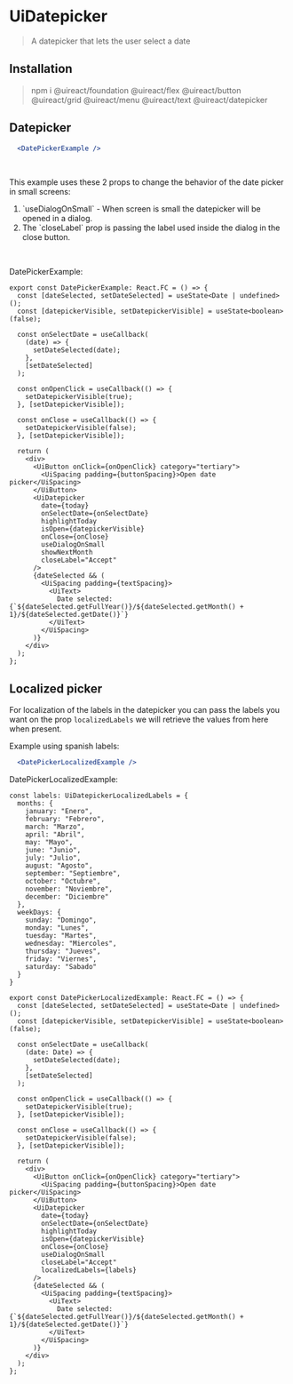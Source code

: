 

# UiDatepicker
<Metadata packageName='datepicker' packageJson={packageJson} />

> A datepicker that lets the user select a date

## Installation

> npm i @uireact/foundation @uireact/flex @uireact/button @uireact/grid @uireact/menu @uireact/text @uireact/datepicker

## Datepicker

```jsx live scope={{DatePickerExample}}
  <DatePickerExample />
```

<br />

This example uses these 2 props to change the behavior of the date picker in small screens:

<ol>
  <li>`useDialogOnSmall` - When screen is small the datepicker will be opened in a dialog.</li>
  <li> The `closeLabel` prop is passing the label used inside the dialog in the close button. </li>
</ol>

<br />

DatePickerExample:

```tsx
export const DatePickerExample: React.FC = () => {
  const [dateSelected, setDateSelected] = useState<Date | undefined>();
  const [datepickerVisible, setDatepickerVisible] = useState<boolean>(false);

  const onSelectDate = useCallback(
    (date) => {
      setDateSelected(date);
    },
    [setDateSelected]
  );

  const onOpenClick = useCallback(() => {
    setDatepickerVisible(true);
  }, [setDatepickerVisible]);

  const onClose = useCallback(() => {
    setDatepickerVisible(false);
  }, [setDatepickerVisible]);

  return (
    <div>
      <UiButton onClick={onOpenClick} category="tertiary">
        <UiSpacing padding={buttonSpacing}>Open date picker</UiSpacing>
      </UiButton>
      <UiDatepicker
        date={today}
        onSelectDate={onSelectDate}
        highlightToday
        isOpen={datepickerVisible}
        onClose={onClose}
        useDialogOnSmall
        showNextMonth
        closeLabel="Accept"
      />
      {dateSelected && (
        <UiSpacing padding={textSpacing}>
          <UiText>
            Date selected: {`${dateSelected.getFullYear()}/${dateSelected.getMonth() + 1}/${dateSelected.getDate()}`}
          </UiText>
        </UiSpacing>
      )}
    </div>
  );
};
```
## Localized picker

For localization of the labels in the datepicker you can pass the labels you want on the prop `localizedLabels` we will retrieve the values from here when present.

Example using spanish labels:

```jsx live scope={{DatePickerLocalizedExample}}
  <DatePickerLocalizedExample />
```

DatePickerLocalizedExample: 

```tsx
const labels: UiDatepickerLocalizedLabels = {
  months: {
    january: "Enero",
    february: "Febrero",
    march: "Marzo",
    april: "Abril",
    may: "Mayo",
    june: "Junio",
    july: "Julio",
    august: "Agosto",
    september: "Septiembre",
    october: "Octubre",
    november: "Noviembre",
    december: "Diciembre"
  },
  weekDays: {
    sunday: "Domingo",
    monday: "Lunes",
    tuesday: "Martes",
    wednesday: "Miercoles",
    thursday: "Jueves",
    friday: "Viernes",
    saturday: "Sabado"
  }
}

export const DatePickerLocalizedExample: React.FC = () => {
  const [dateSelected, setDateSelected] = useState<Date | undefined>();
  const [datepickerVisible, setDatepickerVisible] = useState<boolean>(false);

  const onSelectDate = useCallback(
    (date: Date) => {
      setDateSelected(date);
    },
    [setDateSelected]
  );

  const onOpenClick = useCallback(() => {
    setDatepickerVisible(true);
  }, [setDatepickerVisible]);

  const onClose = useCallback(() => {
    setDatepickerVisible(false);
  }, [setDatepickerVisible]);

  return (
    <div>
      <UiButton onClick={onOpenClick} category="tertiary">
        <UiSpacing padding={buttonSpacing}>Open date picker</UiSpacing>
      </UiButton>
      <UiDatepicker
        date={today}
        onSelectDate={onSelectDate}
        highlightToday
        isOpen={datepickerVisible}
        onClose={onClose}
        useDialogOnSmall
        closeLabel="Accept"
        localizedLabels={labels}
      />
      {dateSelected && (
        <UiSpacing padding={textSpacing}>
          <UiText>
            Date selected: {`${dateSelected.getFullYear()}/${dateSelected.getMonth() + 1}/${dateSelected.getDate()}`}
          </UiText>
        </UiSpacing>
      )}
    </div>
  );
};

```
